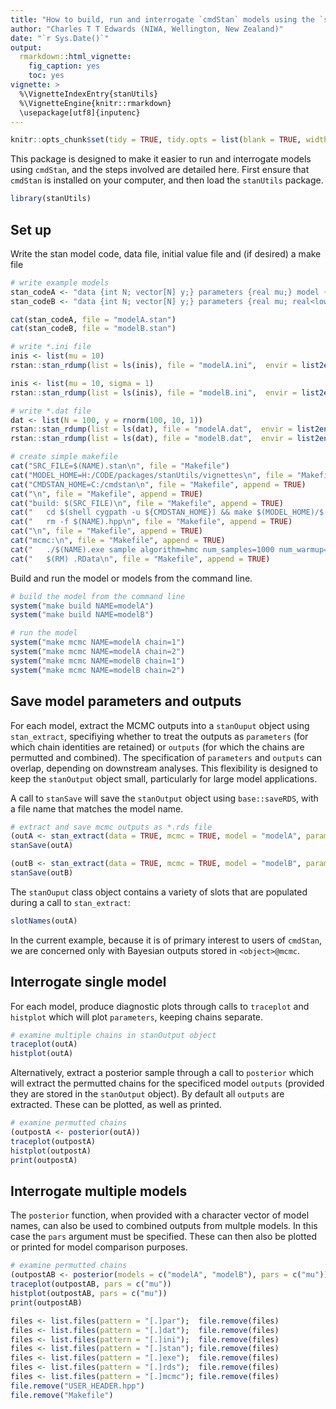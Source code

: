 ```yaml
---
title: "How to build, run and interrogate `cmdStan` models using the `stanUtils` package"
author: "Charles T T Edwards (NIWA, Wellington, New Zealand)"
date: "`r Sys.Date()`"
output:
  rmarkdown::html_vignette:
    fig_caption: yes
    toc: yes
vignette: >
  %\VignetteIndexEntry{stanUtils}
  %\VignetteEngine{knitr::rmarkdown}
  \usepackage[utf8]{inputenc}
---
```


```r
knitr::opts_chunk$set(tidy = TRUE, tidy.opts = list(blank = TRUE, width.cutoff = 75), message = FALSE, warning = FALSE, collapse = TRUE, comment = "#>")
```

This package is designed to make it easier to run and interrogate models using `cmdStan`, and the steps involved are detailed here. First ensure that `cmdStan` is installed on your computer, and then load the `stanUtils` package.

```r
library(stanUtils)
```

## Set up

Write the stan model code, data file, initial value file and (if desired) a make file

```r
# write example models
stan_codeA <- "data {int N; vector[N] y;} parameters {real mu;} model {y ~ normal(mu,1);} generated quantities {real mse; mse = mean((y - mu) .* (y - mu));}"
stan_codeB <- "data {int N; vector[N] y;} parameters {real mu; real<lower=0> sigma;} model {y ~ normal(mu,sigma);} generated quantities {real mse; mse = mean((y - mu) .* (y - mu));}"

cat(stan_codeA, file = "modelA.stan")
cat(stan_codeB, file = "modelB.stan")

# write *.ini file
inis <- list(mu = 10)
rstan::stan_rdump(list = ls(inis), file = "modelA.ini",  envir = list2env(inis))

inis <- list(mu = 10, sigma = 1)
rstan::stan_rdump(list = ls(inis), file = "modelB.ini",  envir = list2env(inis))

# write *.dat file
dat <- list(N = 100, y = rnorm(100, 10, 1))
rstan::stan_rdump(list = ls(dat), file = "modelA.dat",  envir = list2env(dat))
rstan::stan_rdump(list = ls(dat), file = "modelB.dat",  envir = list2env(dat))

# create simple makefile
cat("SRC_FILE=$(NAME).stan\n", file = "Makefile")
cat("MODEL_HOME=H:/CODE/packages/stanUtils/vignettes\n", file = "Makefile", append = TRUE)
cat("CMDSTAN_HOME=C:/cmdstan\n", file = "Makefile", append = TRUE)
cat("\n", file = "Makefile", append = TRUE)
cat("build: $(SRC_FILE)\n", file = "Makefile", append = TRUE)
cat("	cd $(shell cygpath -u ${CMDSTAN_HOME}) && make $(MODEL_HOME)/$(NAME).exe\n", file = "Makefile", append = TRUE)
cat("	rm -f $(NAME).hpp\n", file = "Makefile", append = TRUE)
cat("\n", file = "Makefile", append = TRUE)
cat("mcmc:\n", file = "Makefile", append = TRUE)
cat("	./$(NAME).exe sample algorithm=hmc num_samples=1000 num_warmup=1000 thin=1 init=$(NAME).ini data file=$(NAME).dat output file=$(NAME)$(chain).mcmc\n", file = "Makefile", append = TRUE)
cat("	$(RM) .RData\n", file = "Makefile", append = TRUE)
```

Build and run the model or models from the command line.

```r
# build the model from the command line
system("make build NAME=modelA")
system("make build NAME=modelB")

# run the model
system("make mcmc NAME=modelA chain=1")
system("make mcmc NAME=modelA chain=2")
system("make mcmc NAME=modelB chain=1")
system("make mcmc NAME=modelB chain=2")
```

## Save model parameters and outputs

For each model, extract the MCMC outputs into a `stanOuput` object using `stan_extract`, specifiying whether to treat the outputs as `parameters` (for which chain identities are retained) or `outputs` (for which the chains are permutted and combined). The specification of `parameters` and `outputs` can overlap, depending on downstream analyses. This flexibility is designed to keep the `stanOutput` object small, particularly for large model applications.

A call to `stanSave` will save the `stanOutput` object using `base::saveRDS`, with a file name that matches the model name. 

```r
# extract and save mcmc outputs as *.rds file
(outA <- stan_extract(data = TRUE, mcmc = TRUE, model = "modelA", parameters = "mu", outputs = c("mu", "mse")))
stanSave(outA)

(outB <- stan_extract(data = TRUE, mcmc = TRUE, model = "modelB", parameters = c("mu", "sigma"), outputs = c("mu", "mse")))
stanSave(outB)

```
The `stanOuput` class object contains a variety of slots that are populated during a call to `stan_extract`:
```r
slotNames(outA)
```
In the current example, because it is of primary interest to users of `cmdStan`, we are concerned only with Bayesian outputs stored in `<object>@mcmc`.

## Interrogate single model

For each model, produce diagnostic plots through calls to `traceplot` and `histplot` which will plot `parameters`, keeping chains separate.

```r
# examine multiple chains in stanOutput object
traceplot(outA)
histplot(outA)
```

Alternatively, extract a posterior sample through a call to `posterior` which will extract the permutted chains for the specificed model `outputs` (provided they are stored in the `stanOutput` object). By default all `outputs` are extracted. These can be plotted, as well as printed.
```r
# examine permutted chains
(outpostA <- posterior(outA))
traceplot(outpostA)
histplot(outpostA)
print(outpostA)
```

## Interrogate multiple models

The `posterior` function, when provided with a character vector of model names, can also be used to combined outputs from multple models. In this case the `pars` argument must be specified. These can then also be plotted or printed for model comparison purposes.

```r
# examine permutted chains
(outpostAB <- posterior(models = c("modelA", "modelB"), pars = c("mu")))
traceplot(outpostAB, pars = c("mu"))
histplot(outpostAB, pars = c("mu"))
print(outpostAB)
```


```r
files <- list.files(pattern = "[.]par");  file.remove(files)
files <- list.files(pattern = "[.]dat");  file.remove(files)
files <- list.files(pattern = "[.]ini");  file.remove(files)
files <- list.files(pattern = "[.]stan"); file.remove(files)
files <- list.files(pattern = "[.]exe");  file.remove(files)
files <- list.files(pattern = "[.]rds");  file.remove(files)
files <- list.files(pattern = "[.]mcmc"); file.remove(files)
file.remove("USER_HEADER.hpp")
file.remove("Makefile")
```
